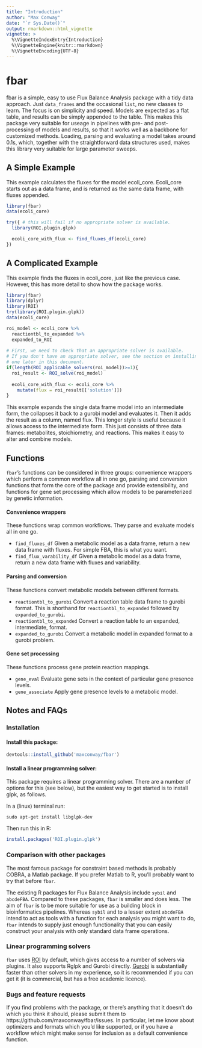 ```yaml
---
title: "Introduction"
author: "Max Conway"
date: "`r Sys.Date()`"
output: rmarkdown::html_vignette
vignette: >
  %\VignetteIndexEntry{Introduction}
  %\VignetteEngine{knitr::rmarkdown}
  %\VignetteEncoding{UTF-8}
---
```


# fbar
fbar is a simple, easy to use Flux Balance Analysis package with a tidy data approach. Just `data_frames` and the occasional `list`, no new classes to learn. The focus is on simplicity and speed. Models are expected as a flat table, and results can be simply appended to the table. This makes this package very suitable for useage in pipelines with pre- and post- processing of models and results, so that it works well as a backbone for customized methods. Loading, parsing and evaluating a model takes around 0.1s, which, together with the straightforward data structures used, makes this library very suitable for large parameter sweeps.

## A Simple Example
This example calculates the fluxes for the model ecoli_core. Ecoli_core starts out as a data frame, and is returned as the same data frame, with fluxes appended.

```r
library(fbar)
data(ecoli_core)

try({ # this will fail if no appropriate solver is available.
  library(ROI.plugin.glpk)

  ecoli_core_with_flux <- find_fluxes_df(ecoli_core)
})
```

## A Complicated Example
This example finds the fluxes in ecoli_core, just like the previous case. However, this has more detail to show how the package works.

```r
library(fbar)
library(dplyr)
library(ROI)
try(library(ROI.plugin.glpk))
data(ecoli_core)

roi_model <- ecoli_core %>%
  reactiontbl_to_expanded %>%
  expanded_to_ROI
  
# First, we need to check that an appropriate solver is available.
# If you don't have an appropriate solver, see the section on installing 
# one later in this document.
if(length(ROI_applicable_solvers(roi_model))>=1){
  roi_result <- ROI_solve(roi_model)
  
  ecoli_core_with_flux <- ecoli_core %>%
    mutate(flux = roi_result[['solution']])
}
```

This example expands the single data frame model into an intermediate form, the collapses it back to a gurobi model and evaluates it. Then it adds the result as a column, named flux. This longer style is useful because it allows access to the intermediate form. This just consists of three data frames: metabolites, stoichiometry, and reactions. This makes it easy to alter and combine models.

## Functions
`fbar`'s functions can be considered in three groups: convenience wrappers which perform a common workflow all in one go, parsing and conversion functions that form the core of the package and provide extensibility, and functions for gene set processing which allow models to be parameterized by genetic information.

#### Convenience wrappers
These functions wrap common workflows. They parse and evaluate models all in one go.

- `find_fluxes_df` Given a metabolic model as a data frame, return a new data frame with fluxes. For simple FBA, this is what you want.
- `find_flux_varability_df` Given a metabolic model as a data frame, return a new data frame with fluxes and variability.

#### Parsing and conversion
These functions convert metabolic models between different formats.

- `reactiontbl_to_gurobi` Convert a reaction table data frame to gurobi format. This is shorthand for `reactiontbl_to_expanded` followed by `expanded_to_gurobi`.
- `reactiontbl_to_expanded` Convert a reaction table to an expanded, intermediate, format.
- `expanded_to_gurobi` Convert a metabolic model in expanded format to a gurobi problem.

#### Gene set processing
These functions process gene protein reaction mappings.

- `gene_eval` Evaluate gene sets in the context of particular gene presence levels.
- `gene_associate` Apply gene presence levels to a metabolic model.


## Notes and FAQs

### Installation
#### Install this package:
```r
devtools::install_github('maxconway/fbar')
```

#### Install a linear programming solver:
This package requires a linear programming solver. There are a number of options for this (see below), but the easiest way to get started is to install glpk, as follows.

In a (linux) terminal run:
```
sudo apt-get install libglpk-dev
```
Then run this in R:
```r
install.packages('ROI.plugin.glpk')
```


### Comparison with other packages
The most famous package for constraint based methods is probably COBRA, a Matlab package. If you prefer Matlab to R, you'll probably want to try that before `fbar`.

The existing R packages for Flux Balance Analysis include `sybil` and `abcdeFBA`. Compared to these packages, `fbar` is smaller and does less. The aim of `fbar` is to be more suitable for use as a building block in bioinformatics pipelines. Whereas `sybil` and to a lesser extent `abcdeFBA` intend to act as tools with a function for each analysis you might want to do, `fbar` intends to supply just enough functionality that you can easily construct your analysis with only standard data frame operations.

### Linear programming solvers
`fbar` uses [ROI](https://CRAN.R-project.org/package=ROI) by default, which gives access to a number of solvers via plugins. It also supports Rglpk and Gurobi directly. [Gurobi](http://www.gurobi.com) is substantially faster than other solvers in my experience, so it is recommended if you can get it (it is commercial, but has a free academic licence).

### Bugs and feature requests
If you find problems with the package, or there's anything that it doesn't do which you think it should, please submit them to https://github.com/maxconway/fbar/issues. In particular, let me know about optimizers and formats which you'd like supported, or if you have a workflow which might make sense for inclusion as a default convenience function.

